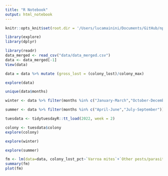 ```yaml
---
title: "R Notebook"
output: html_notebook
---
```




```r
knitr::opts_knit$set(root.dir = '/Users/lucamainini/Documents/GitHub/np_project')

library(explore)
library(dplyr)
```

```r
library(readr)
data_merged <- read_csv("data/data_merged.csv")
data <- data_merged[-1]
View(data)
```

```r
data = data %>% mutate (gross_lost = (colony_lost)/colony_max)
```


```r
explore(data)
```

```r
unique(data$months)

winter <- data %>% filter(months %in% c("January-March","October-December"))

summer <- data %>% filter(months %in% c("April-June","July-September"))
```

```r
tuesdata <- tidytuesdayR::tt_load(2022, week = 2)

colony <- tuesdata$colony
explore(colony)
```


```r
explore(winter)
```

```r
explore(summer)
```



```r
fm <- lm(data=data, colony_lost_pct~`Varroa mites`+`Other pests/parasites`+Disesases+Pesticides + Other + Unknown)
summary(fm)
plot(fm)
```

